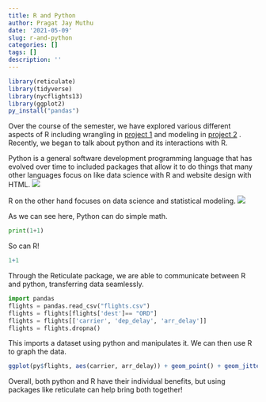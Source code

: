 ```yaml
---
title: R and Python
author: Pragat Jay Muthu
date: '2021-05-09'
slug: r-and-python
categories: []
tags: []
description: ''
---
```

```r
library(reticulate)
library(tidyverse)
library(nycflights13)
library(ggplot2)
py_install("pandas") 
```

Over the course of the semester, we have explored various different aspects of R including wrangling in [project 1](/project/project1/) and modeling in [project 2](/project/project2/) . Recently, we began to talk about python and its interactions with R. 


Python is a general software development programming language that has evolved over time to included packages that allow it to do things that many other languages focus on like data science with R and website design with HTML. 
![](/post/2021-05-09-r-and-python_files/python-logo-master-v3-TM-flattened.png)

R on the other hand focuses on data science and statistical modeling.
![](/post/2021-05-09-r-and-python_files/Rlogo.png)

As we can see here, Python can do simple math.

```python
print(1+1)
```

So can R!

```R
1+1
```

Through the Reticulate package, we are able to communicate between R and python, transferring data seamlessly. 


```python
import pandas
flights = pandas.read_csv("flights.csv")
flights = flights[flights['dest']== "ORD"]
flights = flights[['carrier', 'dep_delay', 'arr_delay']]
flights = flights.dropna()
```

This imports a dataset using python and manipulates it. We can then use R to graph the data.

```R
ggplot(py$flights, aes(carrier, arr_delay)) + geom_point() + geom_jitter()
```
Overall, both python and R have their individual benefits, but using packages like reticulate can help bring both together!

